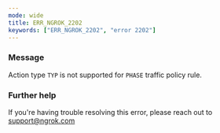```yaml
---
mode: wide
title: ERR_NGROK_2202
keywords: ["ERR_NGROK_2202", "error 2202"]
---
```



### Message

Action type `TYP` is not supported for `PHASE` traffic policy rule.

<ErrorDetails />

### Further help

If you're having trouble resolving this error, please reach out to [support@ngrok.com](mailto:support@ngrok.com?subject=Help%20with%20ERR_NGROK_2202)

